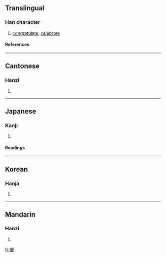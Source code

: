 {{see|庆}}

==Translingual==
===Han character===
{{Han char|rn=61|rad=心|as=11|sn=14|four=0024<sub>7</sub>|canj=戈X水 (IXE)}}
# [[congratulate]], [[celebrate]]
====References====
{{Han ref|kx=0400.130|dkj=11145|dj=0740.080|hdz=20903.090|uh=6176|ud=24950|bh=BC79|bd=48249}}
----
==Cantonese==
===Hanzi===
{{yue-hanzi|jyut=|y=hing3}}
# {{defn|Cantonese}}
----
==Japanese==
===Kanji===
{{ja-kanji|grade=c|rs=心11}}
# {{defn|Japanese}} 
====Readings====
{{ja-readings|on=[[けい]] (kei), [[きょう]] (kyō)|kun=[[よい]] (yoi), [[よろこぶ]] (yorokobu)}}
----
==Korean==
===Hanja===
{{ko-hanja|hangeul=[[경]], [[강]]|eumhun=[[경사]] 경|rv=gyeong, gang|mr=kyŏng, kang|y=kyeng, kang}}
# {{defn|Korean}}
----

==Mandarin==
===Hanzi===
{{cmn-hanzi|sim=庆|pin=[[kǎng]] ([[kang3]]), [[qìng]] ([[qing4]])|wg=k'ang<sup>3</sup>, ch'ing<sup>4</sup>}}
# {{defn|Mandarin}}

[[fr:慶]]